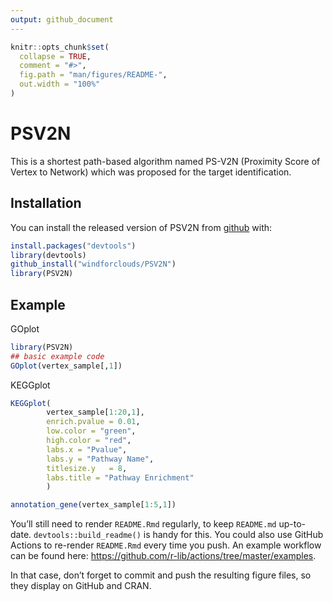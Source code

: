 ```yaml
---
output: github_document
---
```


<!-- README.md is generated from README.Rmd. Please edit that file -->

```r
knitr::opts_chunk$set(
  collapse = TRUE,
  comment = "#>",
  fig.path = "man/figures/README-",
  out.width = "100%"
)
```

# PSV2N

<!-- badges: start -->
<!-- badges: end -->

This is a shortest path-based algorithm named PS-V2N (Proximity Score of Vertex to Network) which was proposed for the target identification.

## Installation

You can install the released version of PSV2N from [github](https://github.com/windforclouds/PSV2N) with:

``` r
install.packages("devtools")
library(devtools)
github_install("windforclouds/PSV2N")
library(PSV2N)
```

## Example

GOplot
```r
library(PSV2N)
## basic example code
GOplot(vertex_sample[,1])
```

KEGGplot
```r
KEGGplot(
        vertex_sample[1:20,1],
        enrich.pvalue = 0.01,
        low.color = "green",
        high.color = "red",
        labs.x = "Pvalue",
        labs.y = "Pathway Name",
        titlesize.y   = 8,
        labs.title = "Pathway Enrichment"
        )
```

```r
annotation_gene(vertex_sample[1:5,1])
```

You'll still need to render `README.Rmd` regularly, to keep `README.md` up-to-date. `devtools::build_readme()` is handy for this. You could also use GitHub Actions to re-render `README.Rmd` every time you push. An example workflow can be found here: <https://github.com/r-lib/actions/tree/master/examples>.


In that case, don't forget to commit and push the resulting figure files, so they display on GitHub and CRAN.

